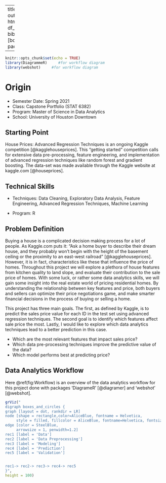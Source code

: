 
---
title: "Origin"
output:
  html_document:
    df_print: paged
bibliography: [book.bib, packages.bib]

---

```r
knitr::opts_chunk$set(echo = TRUE)
library(DiagrammeR)     #for workflow diagram
library(webshot)     #for workflow diagram
```
# Origin

* Semester Date: Spring 2021
* Class:  Capstone Portfolio (STAT 6382)
* Program: Master of Science in Data Analytics
* School: University of Houston Downtown

## Starting Point
House Prices: Advanced Regression Techniques is an ongoing Kaggle competition [@kagglehouseprices]. This "getting started" competition calls for extensive data pre-processing, feature engineering, and implementation of advanced regression techniques like random forest and gradient boosting. The data-set was made available through the Kaggle website at kaggle.com [@houseprices]. 

## Technical Skills

* Techniques: Data Cleaning, Exploratory Data Analysis, Feature Engineering, Advanced Regression Techniques, Machine Learning

* Program: R

## Problem Definition
Buying a house is a complicated decision making process for a lot of people. As Kaggle.com puts it: "Ask a home buyer to describe their dream house, and they probably won't begin with the height of the basement ceiling or the proximity to an east-west railroad" [@kagglehouseprices]. However, it is in fact, characteristics like these that influence the price of homes. Throughout this project we will explore a plethora of house features from kitchen quality to land slope, and evaluate their contribution to the sale price of homes. With some luck, or rather some data analytics skills, we will gain some insight into the real estate world of pricing residential homes. By understanding the relationship between key features and price, both buyers and sellers can optimize their price negotiations game, and make smarter financial decisions in the process of buying or selling a home. 

This project has three main goals. The first, as defined by Kaggle, is to predict the sales price value for each ID in the test set using advanced regression techniques. The second goal is to identify which features affect sale price the most. Lastly, I would like to explore which data analytics techniques lead to a better prediction in this case. 


* Which are the most relevant features that impact sales price?
* Which data pre-processing techniques improve the predictive value of the data?
* Which model performs best at predicting price?


## Data Analytics Workflow
Here \@ref(fig:Workflow) is an overview of the data analytics workflow for this project done with packages 'DiagrameR' [@diagramer] and 'webshot' [@webshot].


```r

grViz("
digraph boxes_and_circles {
graph [layout = dot, rankdir = LR]
node [shape = rectangle,color=AliceBlue, fontname = Helvetica,
     style = filled, fillcolor = AliceBlue, fontname=Helvetica, fontsize=14, fontcolor=SlateGray]
edge [color = SteelBlue,
     arrowsize = 1, penwidth=1.2]
rec1 [label = 'Data']
rec2 [label = 'Data Preprocessing']
rec3 [label = 'Modeling']
rec4 [label = 'Prediction']
rec5 [label = 'Validation']


rec1-> rec2-> rec3-> rec4-> rec5
}",
height = 100)

```
